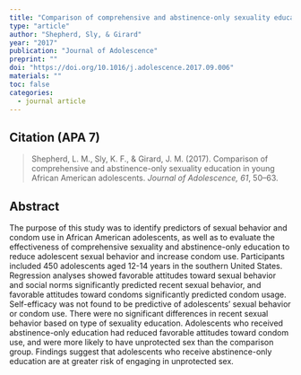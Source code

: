 ```yaml
---
title: "Comparison of comprehensive and abstinence-only sexuality education in young African American adolescents"
type: "article"
author: "Shepherd, Sly, & Girard"
year: "2017"
publication: "Journal of Adolescence"
preprint: ""
doi: "https://doi.org/10.1016/j.adolescence.2017.09.006"
materials: ""
toc: false
categories:
  - journal article
---
```


## Citation (APA 7)

> Shepherd, L. M., Sly, K. F., & Girard, J. M. (2017). Comparison of comprehensive and abstinence-only sexuality education in young African American adolescents. *Journal of Adolescence, 61*, 50–63.

## Abstract

The purpose of this study was to identify predictors of sexual behavior and condom use in African American adolescents, as well as to evaluate the effectiveness of comprehensive sexuality and abstinence-only education to reduce adolescent sexual behavior and increase condom use. Participants included 450 adolescents aged 12-14 years in the southern United States. Regression analyses showed favorable attitudes toward sexual behavior and social norms significantly predicted recent sexual behavior, and favorable attitudes toward condoms significantly predicted condom usage. Self-efficacy was not found to be predictive of adolescents’ sexual behavior or condom use. There were no significant differences in recent sexual behavior based on type of sexuality education. Adolescents who received abstinence-only education had reduced favorable attitudes toward condom use, and were more likely to have unprotected sex than the comparison group. Findings suggest that adolescents who receive abstinence-only education are at greater risk of engaging in unprotected sex.
